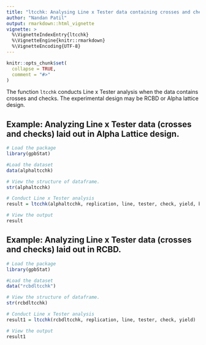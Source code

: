 ```yaml
---
title: "ltcchk: Analysing Line x Tester data containing crosses and checks."
author: "Nandan Patil"
output: rmarkdown::html_vignette
vignette: >
  %\VignetteIndexEntry{ltcchk}
  %\VignetteEngine{knitr::rmarkdown}
  %\VignetteEncoding{UTF-8}
---
```


```r
knitr::opts_chunk$set(
  collapse = TRUE,
  comment = "#>"
)
```

The function `ltcchk` conducts Line x Tester analysis when the data contains crosses and checks. The experimental design may be RCBD or Alpha lattice design. 

## Example: Analyzing Line x Tester data (crosses and checks) laid out in Alpha Lattice design. 
```r
# Load the package
library(gpbStat)

#Load the dataset
data(alphaltcchk)

# View the structure of dataframe. 
str(alphaltcchk)

# Conduct Line x Tester analysis
result = ltcchk(alphaltcchk, replication, line, tester, check, yield, block)

# View the output
result
```

## Example: Analyzing Line x Tester data (crosses and checks) laid out in RCBD. 
```r
# Load the package
library(gpbStat)

#Load the dataset
data("rcbdltcchk")

# View the structure of dataframe. 
str(rcbdltcchk)

# Conduct Line x Tester analysis
result1 = ltcchk(rcbdltcchk, replication, line, tester, check, yield)

# View the output
result1
```
